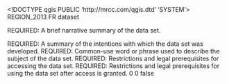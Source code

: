 <!DOCTYPE qgis PUBLIC 'http://mrcc.com/qgis.dtd' 'SYSTEM'>
<qgis version="3.32.3-Lima">
  <identifier>REGION_2013</identifier>
  <parentidentifier></parentidentifier>
  <language>FR</language>
  <type>dataset</type>
  <title>REGION_2013</title>
  <abstract>REQUIRED: A brief narrative summary of the data set.

REQUIRED: A summary of the intentions with which the data set was developed.</abstract>
  <keywords vocabulary="gmd:topicCategory">
    <keyword>REQUIRED: Common-use word or phrase used to describe the subject of the data set.</keyword>
  </keywords>
  <links>
    <link mimeType="" description="" url="file://" name="Shapefile" format="" type="Local Area Network" size=""/>
  </links>
  <dates/>
  <fees></fees>
  <constraints type="Accès">REQUIRED: Restrictions and legal prerequisites for accessing the data set.</constraints>
  <rights>REQUIRED: Restrictions and legal prerequisites for using the data set after access is granted.</rights>
  <encoding></encoding>
  <crs>
    <spatialrefsys nativeFormat="Wkt">
      <wkt></wkt>
      <proj4></proj4>
      <srsid>0</srsid>
      <srid>0</srid>
      <authid></authid>
      <description></description>
      <projectionacronym></projectionacronym>
      <ellipsoidacronym></ellipsoidacronym>
      <geographicflag>false</geographicflag>
    </spatialrefsys>
  </crs>
  <extent/>
</qgis>
